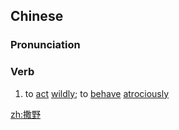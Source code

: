 ==Chinese==
{{zh-forms}}

===Pronunciation===
{{zh-pron
|m=sāyě
|c=saat3 je5
|mn=xm:sat-iá
|cat=v
}}

===Verb===
{{zh-verb}}

# to [[act]] [[wild]]ly; to [[behave]] [[atrocious]]ly

[[zh:撒野]]